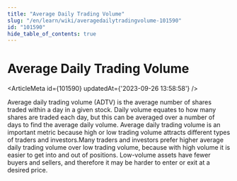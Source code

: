 ```yaml
---
title: "Average Daily Trading Volume"
slug: "/en/learn/wiki/averagedailytradingvolume-101590"
id: "101590"
hide_table_of_contents: true
---
```



# Average Daily Trading Volume

<ArticleMeta id={101590} updatedAt={'2023-09-26 13:58:58'} />
<div className='border-solid border-b border-t-0 my-4 border-[var(--ifm-color-gray-300)]' />

Average daily trading volume (ADTV) is the average number of shares traded within a day in a given stock. Daily volume equates to how many shares are traded each day, but this can be averaged over a number of days to find the average daily volume. Average daily trading volume is an important metric because high or low trading volume attracts different types of traders and investors.Many traders and investors prefer higher average daily trading volume over low trading volume, because with high volume it is easier to get into and out of positions. Low-volume assets have fewer buyers and sellers, and therefore it may be harder to enter or exit at a desired price.
